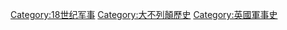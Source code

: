 [[Category:18世纪军事|Category:18世纪军事]]
[[Category:大不列顛歷史|Category:大不列顛歷史]]
[[Category:英國軍事史|Category:英國軍事史]]
